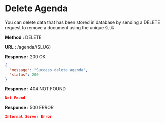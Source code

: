 
# Delete Agenda

You can delete data that has been stored in database by sending a DELETE request to remove a document using the unique `SLUG`

**Method :** <Badge variant="danger">DELETE</Badge>

**URL :** <Badge variant="dark">/agenda/(SLUG)</Badge>

**Response :** <BadgeOutline variant="success">200 OK</BadgeOutline>

```json
{
  "message": "Success delete agenda",
  "status": 200
}
```

**Response :** <BadgeOutline variant="warning">404 NOT FOUND</BadgeOutline>

```json
Not Found
```

**Response :** <BadgeOutline variant="danger">500 ERROR</BadgeOutline>

```json
Internal Server Error
```
